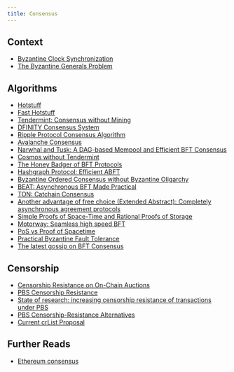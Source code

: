 ```yaml
---
title: Consensus
---
```


## Context

- [Byzantine Clock Synchronization](https://lamport.azurewebsites.net/pubs/clocks2.pdf)
- [The Byzantine Generals Problem](https://lamport.azurewebsites.net/pubs/byz.pdf)

## Algorithms

- [Hotstuff](https://arxiv.org/pdf/1803.05069.pdf)
- [Fast Hotstuff](https://arxiv.org/pdf/2010.11454.pdf)
- [Tendermint: Consensus without Mining](https://tendermint.com/static/docs/tendermint.pdf)
- [DFINITY Consensus System](https://cryptogurukul-com.b-cdn.net/wp-content/uploads/2021/08/dfinity-consensus.pdf)
- [Ripple Protocol Consensus Algorithm](https://ripple.com/files/ripple_consensus_whitepaper.pdf)
- [Avalanche Consensus](https://assets.website-files.com/5d80307810123f5ffbb34d6e/6009805681b416f34dcae012_Avalanche%20Consensus%20Whitepaper.pdf)
- [Narwhal and Tusk: A DAG-based Mempool and Efficient BFT Consensus](https://arxiv.org/pdf/2105.11827.pdf)
- [Cosmos without Tendermint](https://www.paradigm.xyz/2022/07/experiment-narwhal-bullshark-cosmos-stack)
- [The Honey Badger of BFT Protocols](https://eprint.iacr.org/2016/199.pdf)
- [Hashgraph Protocol: Efficient ABFT](https://hedera.com/hh-ieee_coins_paper-200516.pdf)
- [Byzantine Ordered Consensus without Byzantine Oligarchy](https://www.cs.cornell.edu/lorenzo/papers/Zhang20Byzantine.pdf)
- [BEAT: Asynchronous BFT Made Practical](https://www.csee.umbc.edu/~hbzhang/files/beat.pdf)
- [TON: Catchain Consensus](https://docs.ton.org/catchain.pdf)
- [Another advantage of free choice (Extended Abstract): Completely asynchronous agreement protocols](https://dl.acm.org/doi/10.1145/800221.806707)
- [Simple Proofs of Space-Time and Rational Proofs of Storage](https://eprint.iacr.org/2016/035.pdf)
- [Motorway: Seamless high speed BFT](https://arxiv.org/abs/2401.10369)
- [PoS vs Proof of Spacetime](https://spacemesh.io/blog/proof-of-stake-vs-proof-of-space-time/)
- [Practical Byzantine Fault Tolerance](https://pmg.csail.mit.edu/papers/osdi99.pdf)
- [The latest gossip on BFT Consensus](https://arxiv.org/abs/1807.04938)

## Censorship

- [Censorship Resistance on On-Chain Auctions](https://assets-global.website-files.com/642f3d0236c604d1022330f2/6499f35e0bd0f43471a95adc_MEV_Auctions_ArXiV_6.pdf)
- [PBS Censorship Resistance](https://notes.ethereum.org/@vbuterin/pbs_censorship_resistance)
- [State of research: increasing censorship resistance of transactions under PBS](https://notes.ethereum.org/s3JToeApTx6CKLJt8AbhFQ#Hybrid-PBS-can-we-use-proposers-only-for-inclusion-of-last-resort)
- [PBS Censorship-Resistance Alternatives](https://notes.ethereum.org/@fradamt/H1TsYRfJc)
- [Current crList Proposal](https://notes.ethereum.org/Dh7NaB59TnuUW5545msDJQ)

## Further Reads

- [Ethereum consensus](../../chains/ethereum/mainnet/consensus/index.qmd)